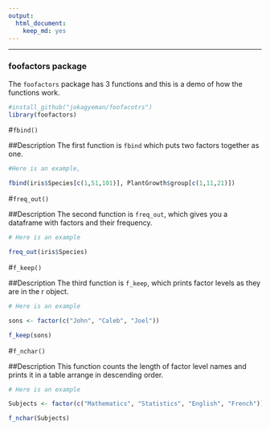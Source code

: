 ```yaml
---
output: 
  html_document: 
    keep_md: yes
---
```

---
### foofactors package

The `foofactors` package has 3 functions and this is a demo of how the functions work.

```r
#install_github("jokagyeman/foofacotrs")
library(foofactors)
```

#`fbind()`

##Description
The first function is `fbind` which puts two factors together as one.

```r
#Here is an example,

fbind(iris$Species[c(1,51,101)], PlantGrowth$group[c(1,11,21)])
```


#`freq_out()`

##Description
The second function is `freq_out`, which gives you a dataframe with factors and their frequency.

```r
# Here is an example

freq_out(iris$Species)

```


#`f_keep()`

##Description
The third function is `f_keep`, which prints factor levels as they are in the r object.

```r
# Here is an example

sons <- factor(c("John", "Caleb", "Joel"))

f_keep(sons)
```


#`f_nchar()`

##Description
This function counts the length of factor level names and prints it in a table arrange in descending order.

```r
# Here is an example

Subjects <- factor(c("Mathematics", "Statistics", "English", "French"))

f_nchar(Subjects)


```
